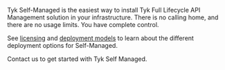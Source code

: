 ---
---

Tyk Self-Managed is the easiest way to install Tyk Full Lifecycle API Management solution in your infrastructure. There is no calling home, and there are no usage limits. You have complete control. 

See [licensing](/docsv2/5.7/tyk-self-managed#getting-started-with-tyk-self-managed) and [deployment models](/docsv2/5.7/tyk-self-managed#installation-options-for-tyk-self-managed) to learn about the different deployment options for Self-Managed.

Contact us to get started with Tyk Self Managed.

<ButtonLeft href="https://tyk.io/contact/" color="green" content="Contact us" />